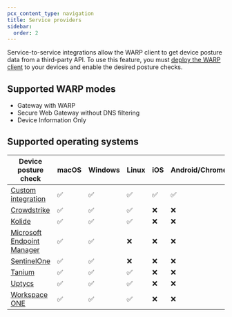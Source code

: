 ```yaml
---
pcx_content_type: navigation
title: Service providers
sidebar:
  order: 2
---
```


Service-to-service integrations allow the WARP client to get device posture data from a third-party API. To use this feature, you must [deploy the WARP client](/cloudflare-one/connections/connect-devices/warp/deployment/) to your devices and enable the desired posture checks.

## Supported WARP modes

- Gateway with WARP
- Secure Web Gateway without DNS filtering
- Device Information Only

## Supported operating systems

| Device posture check                                                                        | macOS | Windows | Linux | iOS | Android/ChromeOS |
| ------------------------------------------------------------------------------------------- | ----- | ------- | ----- | --- | ---------------- |
| [Custom integration](/cloudflare-one/identity/devices/service-providers/custom/)            | ✅    | ✅      | ✅    | ✅  | ✅               |
| [Crowdstrike](/cloudflare-one/identity/devices/service-providers/crowdstrike/)              | ✅    | ✅      | ✅    | ❌  | ❌               |
| [Kolide](/cloudflare-one/identity/devices/service-providers/kolide/)                        | ✅    | ✅      | ✅    | ❌  | ❌               |
| [Microsoft Endpoint Manager](/cloudflare-one/identity/devices/service-providers/microsoft/) | ✅    | ✅      | ❌    | ❌  | ❌               |
| [SentinelOne](/cloudflare-one/identity/devices/service-providers/sentinelone/)              | ✅    | ✅      | ❌    | ❌  | ❌               |
| [Tanium](/cloudflare-one/identity/devices/service-providers/taniums2s/)                     | ✅    | ✅      | ✅    | ❌  | ❌               |
| [Uptycs](/cloudflare-one/identity/devices/service-providers/uptycs/)                        | ✅    | ✅      | ✅    | ❌  | ❌               |
| [Workspace ONE](/cloudflare-one/identity/devices/service-providers/workspace-one/)          | ✅    | ✅      | ✅    | ❌  | ❌               |

